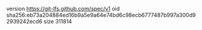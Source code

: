 version https://git-lfs.github.com/spec/v1
oid sha256:eb73a204884ed16b9a5e9a64e74bd6c98ecb6777487b997a300d92939242ecd6
size 311814
